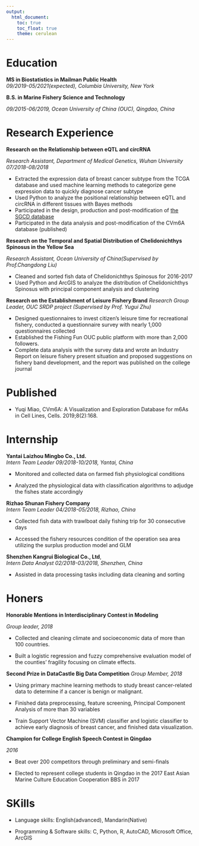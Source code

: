 ```yaml
---
output: 
  html_document:
    toc: true
    toc_float: true
    theme: cerulean
---
```

# Education                                                                       

**MS in Biostatistics in Mailman Public Health**                
_09/2019-05/2021(expected), Columbia University, New York_

**B.S. in Marine Fishery Science and Technology**               
                                                                       	          
_09/2015-06/2019, Ocean University of China (OUC), Qingdao, China _       
					                                      
# Research Experience

**Research on the Relationship between eQTL and circRNA**

_Research Assistant, Department of Medical Genetics, Wuhan University 	07/2018-08/2018_

* Extracted the expression data of breast cancer subtype from the TCGA database and used machine learning methods to categorize gene expression data to quickly diagnose cancer subtype
* Used Python to analyze the positional relationship between eQTL and circRNA in different tissues with Bayes methods
* Participated in the design, production and post-modification of [the SGCD database](http://gb.whu.edu.cn:8080/SGCD)
* Participated in the data analysis and post-modification of the CVm6A database (published)

**Research on the Temporal and Spatial Distribution of Chelidonichthys Spinosus in the Yellow Sea**

_Research Assistant, Ocean University of China(Supervised by Prof.Changdong Liu)_

* Cleaned and sorted fish data of Chelidonichthys Spinosus for 2016-2017
* Used Python and ArcGIS to analyze the distribution of Chelidonichthys Spinosus with  principal component analysis and clustering


**Research on the Establishment of Leisure Fishery Brand**
_Research Group Leader, OUC SRDP project (Supervised by Prof. Yugui Zhu)_

* Designed questionnaires to invest citizen’s leisure time for recreational fishery, conducted a questionnaire survey with nearly 1,000 questionnaires collected
* Established the Fishing Fun OUC public platform with more than 2,000 followers.
* Complete data analysis with the survey data and wrote an Industry Report on leisure fishery present situation and proposed suggestions on fishery band development, and the report was published on the college journal

# Published

* Yuqi Miao, CVm6A: A Visualization and Exploration Database for m6As in Cell Lines, Cells. 2019;8(2):168.

# Internship

**Yantai Laizhou Mingbo Co., Ltd. **      	
_Intern Team Leader	09/2018-10/2018, Yantai, China_

* Monitored and collected data on farmed fish physiological conditions 

* Analyzed the physiological data with classification algorithms to adjudge the fishes state accordingly  

**Rizhao Shunan Fishery Company**                                                
_Intern Team Leader	04/2018-05/2018, Rizhao, China_

* Collected fish data with trawlboat daily fishing trip for 30 consecutive days

* Accessed the fishery resources condition of the operation sea area utilizing the surplus production model and GLM

**Shenzhen Kangrui Biological Co., Ltd**,  
_Intern Data Analyst	02/2018-03/2018, Shenzhen, China _

* Assisted in data processing tasks including data cleaning and sorting


# Honers

**Honorable Mentions in Interdisciplinary Contest in Modeling**   

_Group leader, 2018_

* Collected and cleaning climate and socioeconomic data of  more than 100 countries.

* Built a logistic regression and fuzzy comprehensive evaluation model of the counties’ fragility focusing on climate effects.

**Second Prize in DataCastle Big Data Competition**                               _Group Member, 2018_

* Using primary machine learning methods to study breast cancer-related data to determine if a cancer is benign or malignant. 

* Finished data preprocessing, feature screening, Principal Component Analysis of more than 30 variables 

* Train Support Vector Machine (SVM) classifier and logistic classifier to achieve early diagnosis of breast cancer, and finished data visualization.

**Champion for College English Speech Contest  in Qingdao**   

_2016_

* Beat over 200 competitors through preliminary and semi-finals 

* Elected to represent college students in Qingdao in the 2017 East Asian Marine Culture Education Cooperation BBS  in 2017  

# SKills

* Language skills: English(advanced), Mandarin(Native)

* Programming & Software skills: C, Python, R, AutoCAD, Microsoft Office, ArcGIS







